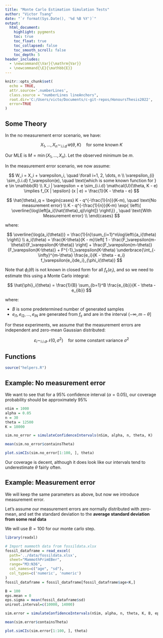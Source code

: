 ---
title: "Monte Carlo Estimation Simulation Tests"
author: "Victor Tsang"
date: "`r format(Sys.Date(), '%d %B %Y')`"
output:
  html_document:
    highlight: pygments
    toc: true
    toc_float: true
    toc_collapsed: false
    toc_smooth_scroll: false
    toc_depth: 5
header_includes:
  - \newcommand{\Var}{\mathrm{Var}}
  - \newcommand{\E}{\mathbb{E}}
---

```{=html}
<style>
body
  { counter-reset: source-line 0; }
pre.numberSource code
  { counter-reset: none; }
</style>
```

```{r setup, include=FALSE}
knitr::opts_chunk$set(
  echo = TRUE,
  attr.source='.numberLines',
  class.source = "numberLines lineAnchors",
  root.dir='C:/Users/victo/Documents/c-git-repos/HonoursThesis2022',
  error=TRUE
)
```

## Some Theory

In the no measurement error scenario, we have:

$$
X_1, \dots, X_n \sim_{i.i.d} \mathcal{U}(\theta, K)\quad \text{for some known $K$}
$$

Our MLE is $M = \min(X_1, \dots, X_n)$. Let the observed minimum be $m$.

In the measurement error scenario, we now assume:

$$
W_i = X_i + \varepsilon_i, \quad \forall i=1, 2, \dots, n \\
\varepsilon_{i} \sim_{i.i.d} f_\varepsilon(e), \quad \text{which is some known function for } e \in \mathbb{R} \\
X_i | \varepsilon = e \sim_{i.i.d} \mathcal{U}(\theta, K - e) \implies f_{X | \epsilon} (x | e) = \frac{1}{K - \theta - e}
$$

$$
\hat{\theta}_q =
\begin{cases}
      K - q^{-\frac{1}{n}}(K-m), \quad \text{No measurement error} \\
      K - q^{-\frac{1}{n}}(K-m) \exp{ \left\{ \overline{\log\left[a_i(\hat{\theta}_q)\right]} \right\}} , \quad \text{With Measurement error} \\
\end{cases}
$$

where:

$$
\overline{\log(a_i(\theta))} = \frac{1}{n}\sum_{i=1}^n\log\left\{a_i(\theta) \right\} \\
a_i(\theta) = \frac{K-\theta}{K - m}\left[ 1 - \frac{F_\varepsilon(m-\theta)}{F_\varepsilon(K-\theta)} \right] + \frac{F_\varepsilon(m-\theta)}{F_\varepsilon(K-\theta)} + F^{-1}_\varepsilon(K-\theta) \underbrace{\int_{-\infty}^{m-\theta} \frac{e_i}{K - \theta - e_i} f_\varepsilon(e_i)de_i}_{\phi_i(\theta)}
$$ 

Note that $\phi_i(\theta)$ is not known in closed form for all $f_\varepsilon(e_i)$, and so we need to estimate this using a Monte Carlo integral:

$$
\hat{\phi}_i(\theta) = \frac{1}{B} \sum_{b=1}^B \frac{e_{ib}}{K - \theta - e_{ib}}
$$

where:

* $B$ is some predetermined number of generated samples
* $e_{i1}, e_{i2}, \dots, e_{iN}$ are generated from $f_\varepsilon$ and are in the interval $(-\infty, m-\theta]$

For these experiments, we assume that the measurement errors are independent and zero-mean Gaussian distributed:

$$
\varepsilon_{i} \sim_{i.i.d} \mathcal{N}(0, \sigma^2) \quad \text{for some constant variance } \sigma^2
$$

## Functions

```{r}
source("helpers.R")
```


## Example: No measurement error

We want to see that for a 95% confidence interval ($\alpha = 0.05$), our coverage probability should be approximately 95%

```{r}
nSim = 1000
alpha = 0.05
n = 30
theta = 12500
K = 18000

sim.no_error = simulateConfidenceIntervals(nSim, alpha, n, theta, K)

mean(sim.no_error$containsTheta)
```

```{r example1_plot}
plot.simCIs(sim.no_error[1:100, ], theta)
```

Our coverage is decent, although it does look like our intervals tend to underestimate $\theta$ fairly often.

## Example: Measurement error

We will keep the same parameters as above, but now we introduce measurement error.

Let's assume our measurement errors are normally distributed with zero-mean, and set the standard deviation to the **average standard deviation from some real data**

We will use $B = 100$ for our monte carlo step.

```{r example2_setup}
library(readxl)

# Import mammoth data from fossildata.xlsx
fossil_dataframe = read_excel(
  path='../data/fossildata.xlsx', 
  sheet="MammothPrimEBer", 
  range="M3:N36", 
  col_names=c("age", "sd"), 
  col_types=c('numeric', 'numeric')
)
fossil_dataframe = fossil_dataframe[fossil_dataframe$age<K,]

B = 100
eps.mean = 0
eps.sigma = mean(fossil_dataframe$sd)
uniroot.interval=c(10000, 14000)

sim.error = simulateConfidenceIntervals(nSim, alpha, n, theta, K, B, eps.mean, eps.sigma, uniroot.interval)

mean(sim.error$containsTheta)
```

```{r example2_plot}
plot.simCIs(sim.error[1:100, ], theta)
```
